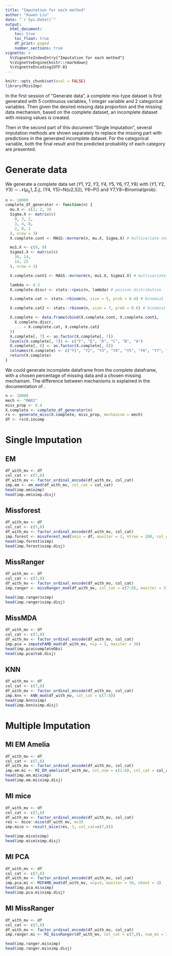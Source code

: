 ```yaml
---
title: "Imputation for each method"
author: "Xuwen Liu"
date: "`r Sys.Date()`"
output:
  html_document:
    toc: true
    toc_float: true
    df_print: paged
    number_sections: true
vignette: >
  %\VignetteIndexEntry{"Imputation for each method"}
  %\VignetteEngine{knitr::rmarkdown}
  %\VignetteEncoding{UTF-8}
---
```


```r
knitr::opts_chunk$set(eval = FALSE)
library(MissImp)
```

In the first session of "Generate data", a complete mix-type dataset is first generated with 5 continuous variables, 1 integer variable and 2 categorical variables. Then given the desired missing data proportion and the missing data mechanism, based on the complete dataset, an incomplete dataset with missing values is created. 

Then in the second part of this document "Single Imputation", several imputation methods are shown separately to replace the missing part with predictions in the generated incomplete dataset. For the categorical variable, both the final result and the predicted probability of each category are presented. 

# Generate data

We generate a complete data set $(Y1, Y2, Y3, Y4, Y5, Y6, Y7, Y8)$ with $(Y1, Y2, Y3) \sim \mathcal{N}(\mu_u1, \Sigma_1)$, (Y4, Y5)~N(u2,S2), Y6~P(\lambda) and Y7,Y8~Binomial(prob). 

```r
n <- 10000
complete_df_generator <- function(n) {
  mu.X <- c(1, 2, 3)
  Sigma.X <- matrix(c(
    9, 3, 2,
    3, 4, 0,
    2, 0, 1
  ), nrow = 3)
  X.complete.cont <- MASS::mvrnorm(n, mu.X, Sigma.X) # multivariate normal distribution

  mu1.X <- c(9, 8)
  Sigma1.X <- matrix(c(
    16, 14,
    14, 25
  ), nrow = 2)

  X.complete.cont1 <- MASS::mvrnorm(n, mu1.X, Sigma1.X) # multivariate normal distribution

  lambda <- 4.3
  X.complete.discr <- stats::rpois(n, lambda) # poisson distribution

  X.complete.cat <- stats::rbinom(n, size = 5, prob = 0.4) # binomial

  X.complete.cat2 <- stats::rbinom(n, size = 7, prob = 0.6) # binomial

  X.complete <- data.frame(cbind(X.complete.cont, X.complete.cont1,
    X.complete.discr,
    ... = X.complete.cat, X.complete.cat2
  ))
  X.complete[, 7] <- as.factor(X.complete[, 7])
  levels(X.complete[, 7]) <- c("F", "E", "D", "C", "B", "A")
  X.complete[, 8] <- as.factor(X.complete[, 8])
  colnames(X.complete) <- c("Y1", "Y2", "Y3", "Y4", "Y5", "Y6", "Y7", "Y8")
  return(X.complete)
}
```

We could generate incomplete dataframe from the complete dataframe, with a chosen percentage of missing data and a chosen missing mechanism. The difference between mechanisms is explained in the documentation of \code{generate_miss}.

```r
n <- 10000
mech <- "MAR1"
miss_prop <- 0.4
X.complete <- complete_df_generator(n)
rs <- generate_miss(X.complete, miss_prop, mechanism = mech)
df <- rs$X.incomp
```


# Single Imputation

## EM

```r
df_with_mv <- df
col_cat <- c(7,8)
df_with_mv <- factor_ordinal_encode(df_with_mv, col_cat)
imp.em <- em_mod(df_with_mv, col_cat = col_cat)
head(imp.em$ximp)
head(imp.em$ximp.disj)
```



## Missforest

```r
df_with_mv <- df
col_cat <- c(7,8)
df_with_mv <- factor_ordinal_encode(df_with_mv, col_cat)
imp.forest <- missForest_mod(xmis = df, maxiter = 3, ntree = 100, col_cat = col_cat)
head(imp.forest$ximp)
head(imp.forest$ximp.disj)
```


## MissRanger

```r
df_with_mv <- df
col_cat <- c(7,8)
df_with_mv <- factor_ordinal_encode(df_with_mv, col_cat)
imp.ranger <- missRanger_mod(df_with_mv, col_cat = c(7:8), maxiter = 3)

head(imp.ranger$ximp)
head(imp.ranger$ximp.disj)
```

## MissMDA

```r
df_with_mv <- df
col_cat <- c(7,8)
df_with_mv <- factor_ordinal_encode(df_with_mv, col_cat)
imp.pca = imputeFAMD_mod(df_with_mv, ncp = 3, maxiter = 30)
head(imp.pca$completeObs)
head(imp.pca$tab.disj)
```

## KNN

```r
df_with_mv <- df
col_cat <- c(7,8)
df_with_mv <- factor_ordinal_encode(df_with_mv, col_cat)
imp.knn <- kNN_mod(df_with_mv, col_cat = c(7:8))
head(imp.knn$ximp)
head(imp.knn$ximp.disj)
```



# Multiple Imputation

## MI EM Amelia

```r
df_with_mv <- df
col_cat <- c(7,8)
df_with_mv <- factor_ordinal_encode(df_with_mv, col_cat)
imp.em.mi <- MI_EM_amelia(df_with_mv, col_num = c(1:6), col_cat = col_cat, num_imp = 3)
head(imp.em.mi$ximp)
head(imp.em.mi$ximp.disj)
```

## MI mice

```r
df_with_mv <- df
col_cat <- c(7,8)
df_with_mv <- factor_ordinal_encode(df_with_mv, col_cat)
res <- mice::mice(df_with_mv, m=3)
imp.mice <- result_mice(res, 3, col_cat=c(7,8))

head(imp.mice$ximp)
head(imp.mice$ximp.disj)
```



## MI PCA

```r
df_with_mv <- df
col_cat <- c(7,8)
df_with_mv <- factor_ordinal_encode(df_with_mv, col_cat)
imp.pca.mi <- MIFAMD_mod(df_with_mv, ncp=3, maxiter = 50, nboot = 3)
head(imp.pca.mi$ximp)
head(imp.pca.mi$ximp.disj)
```

## MI MissRanger

```r
df_with_mv <- df
col_cat <- c(7,8)
df_with_mv <- factor_ordinal_encode(df_with_mv, col_cat)
imp.ranger.mi <- MI_missRanger(df_with_mv, col_cat = c(7,8), num_mi = 3)

head(imp.ranger.mi$ximp)
head(imp.ranger.mi$ximp.disj)
```
